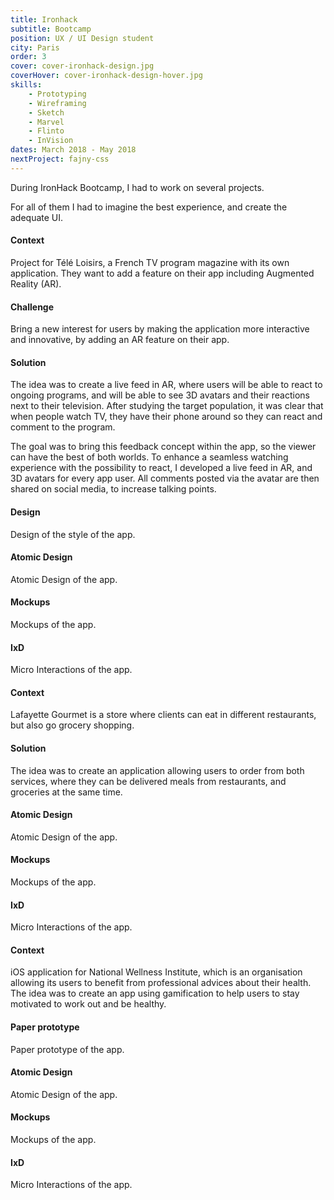 ```yaml
---
title: Ironhack
subtitle: Bootcamp
position: UX / UI Design student
city: Paris
order: 3
cover: cover-ironhack-design.jpg
coverHover: cover-ironhack-design-hover.jpg
skills:
    - Prototyping
    - Wireframing
    - Sketch
    - Marvel
    - Flinto
    - InVision
dates: March 2018 - May 2018
nextProject: fajny-css
---
```


<Section title="Overview">

During IronHack Bootcamp, I had to work on several projects.

For all of them I had to imagine the best experience, and create the adequate UI.

</Section>

<Section title="Prisma Media / Télé Loisirs">

#### Context

Project for Télé Loisirs, a French TV program magazine with its own application. They want to add a feature on their app including Augmented Reality (AR).

#### Challenge

Bring a new interest for users by making the application more interactive and innovative, by adding an AR feature on their app.

#### Solution

The idea was to create a live feed in AR, where users will be able to react to ongoing programs, and will be able to see 3D avatars and their reactions next to their television. After studying the target population, it was clear that when people watch TV, they have their phone around so they can react and comment to the program.

The goal was to bring this feedback concept within the app, so the viewer can have the best of both worlds. To enhance a seamless watching experience with the possibility to react, I developed a live feed in AR, and 3D avatars for every app user. All comments posted via the avatar are then shared on social media, to increase talking points.

#### Design

Design of the style of the app.

</Section>

<FullBleed img="styles-tele-loisirs.jpg" alt="Styles Télé Loisirs" />

<Section>

#### Atomic Design

Atomic Design of the app.

</Section>

<FullBleed
    img="atomic-design-tele-loisirs.jpg"
    alt="Atomic design Télé Loisirs"
/>

<Section>

#### Mockups

Mockups of the app.

</Section>

<FullBleed img="screens-tele-loisirs.jpg" alt="Screens Télé Loisirs" />

<Section>

#### IxD

Micro Interactions of the app.

</Section>

<FullBleed video="https://www.youtube.com/embed/IclZl6n_Bg4" />

<LinkBehance href="https://www.behance.net/gallery/66305401/Tl-Loisirs" />

<Section title="Lafayette Gourmet (Hypothetical Project)">

#### Context

Lafayette Gourmet is a store where clients can eat in different restaurants, but also go grocery shopping.

#### Solution

The idea was to create an application allowing users to order from both services, where they can be delivered meals from restaurants, and groceries at the same time.

#### Atomic Design

Atomic Design of the app.

</Section>

<FullBleed
    img="atomic-design-lafayette-gourmet.jpg"
    alt="Atomic design Lafayette Gourmet"
/>

<Section>

#### Mockups

Mockups of the app.

</Section>

<FullBleed
    img="screens-galeries-lafayette-gourmet.jpg"
    alt="Mockups Lafayette Gourmet"
/>

<Section>

#### IxD

Micro Interactions of the app.

</Section>

<FullBleed video="https://www.youtube.com/embed/P5WHm6Gi3nM" />

<LinkBehance href="https://www.behance.net/gallery/65086417/Lafayette-Gourmet-app" />

<Section title="Newmee (Hypothetical Project)">

#### Context

iOS application for National Wellness Institute, which is an organisation allowing its users to benefit from professional advices about their health. The idea was to create an app using gamification to help users to stay motivated to work out and be healthy.

#### Paper prototype

Paper prototype of the app.

</Section>

<FullBleed img="paper-prototype-wellness.jpg" alt="Paper prototype Newmee" />

<Section>

#### Atomic Design

Atomic Design of the app.

</Section>

<FullBleed img="atomic-design-newmee.jpg" alt="Atomic design Newmee" />

<Section>

#### Mockups

Mockups of the app.

</Section>

<FullBleed img="screens-newmee.jpg" alt="Mockups Newmee" />

<Section>

#### IxD

Micro Interactions of the app.

</Section>

<FullBleed video="https://www.youtube.com/embed/_6qdeKDAOa0" />

<LinkBehance href="https://www.behance.net/gallery/65096453/Newmee" />

